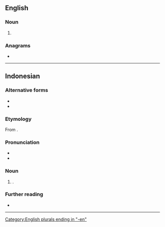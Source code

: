 ==English==

===Noun===
{{head|en|noun form}}

# {{plural of|en|baseman}}

===Anagrams===
* {{anagrams|en|a=abeemns|Beemans|Mebanes|bemeans|benames}}

[[Category:English plurals ending in "-en"]]
----
==Indonesian==

===Alternative forms===
* {{alter|id|basmen||rare}}
* {{alter|id|besmen}}

===Etymology===
From {{bor|id|en|basement}}.

===Pronunciation===
* {{IPA|id|[basəˈmɛn]}}
* {{hyphenation|id|ba|sê|mèn}}

===Noun===
{{id-noun|head=}}
# {{l|en|basement}}.
#: {{syn|id|ruang bawah tanah|rubanah}}

===Further reading===
* {{R:KBBI Daring}}

----